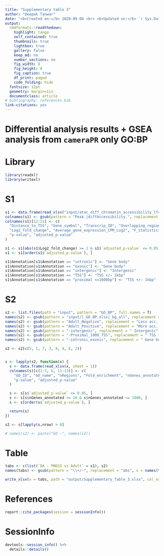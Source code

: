 ```yaml
---
title: "Supplementary table 3"
author: "Deepak Tanwar"
date: "<b>Created on:</b> 2020-09-08 <br> <b>Updated on:</b> `r Sys.Date()`"
output:
  rmdformats::readthedown:
    highlight: tango
    self_contained: true
    thumbnails: true
    lightbox: true
    gallery: false
    keep_md: no
    number_sections: no
    fig_width: 8
    fig_height: 8
    fig_caption: true
    df_print: paged
    code_folding: hide
  fontsize: 12pt
  geometry: margin=1in
  documentclass: article
# bibliography: references.bib
link-citations: yes
---
```



# Differential analysis results + GSEA analysis from `cameraPR` only GO:BP

# Library
```r
library(readxl)
library(writexl)
```


# S1
```r
s1 <- data.frame(read_xlsx("input/atac_diff_chromatin_accessibility_lfc1_qval05.xlsx", sheet = 1))[, -c(12:23)]
colnames(s1) <- gsub(pattern = "Peak.|diffAccessibility.", replacement = "", x = colnames(s1))
colnames(s1)[12:21] <- c(
  "Distance_to_TSS", "Gene_symbol", "Transcrip_ID", "Overlapping_region", "Annotation",
  "Log2_fold_change", "Average_gene_expression_CPM_Log2", "F_statistics",
  "p-value", "adjusted_p-value"
)

s1 <- s1[abs(s1$Log2_fold_change) >= 1 & s1$`adjusted_p-value` <= 0.05, ]
s1 <- s1[order(s1$`adjusted_p-value`), ]

s1$Annotation[s1$Annotation == "intronic"] <- "Gene body"
s1$Annotation[s1$Annotation == "exonic"] <- "Gene body"
s1$Annotation[s1$Annotation == "intergenic"] <- "Intergenic"
s1$Annotation[s1$Annotation == "TSS"] <- "TSS +/− 1kbp"
s1$Annotation[s1$Annotation == "proximal <=1000bp"] <- "TSS +/− 1kbp"
```


# S2
```r
s2 <- list.files(path = "input", pattern = "GO_BP", full.names = T)
names(s2) <- gsub(pattern = "input/|_GO_BP.xlsx|_bg_all", replacement = "", x = s2)
names(s2) <- gsub(pattern = "Adult_Negative", replacement = "Less acc. in Adult", x = names(s2))
names(s2) <- gsub(pattern = "Adult_Positive", replacement = "More acc. in Adult", x = names(s2))
names(s2) <- gsub(pattern = "-intergenic", replacement = " Intergenic", x = names(s2))
names(s2) <- gsub(pattern = "-Proximal_1000_TSS", replacement = " TSS +/− 1kbp", x = names(s2))
names(s2) <- gsub(pattern = "-intronic_exonic", replacement = " Gene body", x = names(s2))

s2 <- s2[c(5, 1, 7, 3, 8, 4, 6, 2)]


s <- lapply(s2, function(x) {
  s <- data.frame(read_xlsx(x, sheet = 1))
  colnames(s)[c(1:3, 6, 11:13)] <- c(
    "GO_ID", "GO_name", "nRegions", "Fold_enrichment", "nGenes_annotated",
    "p-value", "adjusted_p-value"
  )

  s <- s[s$`adjusted_p-value` <= 0.05, ]
  s <- s[s$nGenes_annotated >= 10 & s$nGenes_annotated <= 1000, ]
  s <- s[order(s$`adjusted_p-value`), ]

  return(s)
})

s2 <- s[lapply(s,nrow) > 0]

# names(s2) <- paste("GO -", names(s2))
```




# Table
```r
tabs <- c(list(`DA - PND15 vs Adult` = s1), s2)
names(tabs) <- gsub(pattern = "\\+/−", replacement = "abs", x = names(tabs))

write_xlsx(x = tabs, path = "output/Supplementary_Table_3.xlsx", col_names = T, format_headers = T)
```


# References
```r
report::cite_packages(session = sessionInfo())
```

# SessionInfo
```r
devtools::session_info() %>%
  details::details()
```
